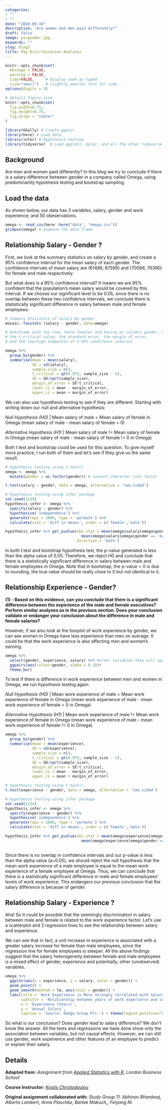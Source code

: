 ```yaml
---
categories:
- ""
- ""
date: "2020-09-10"
description: "Are women and men paid differently?"
draft: false
image: picgender.jpg
keywords: ""
slug: blog3
title: Pay Discrimination Analysis
---
```


```r
knitr::opts_chunk$set(
  message = FALSE, 
  warning = FALSE, 
  tidy=FALSE,     # display code as typed
  size="small")   # slightly smaller font for code
options(digits = 3)

# default figure size
knitr::opts_chunk$set(
  fig.width=6.75, 
  fig.height=6.75,
  fig.align = "center"
)
```


```r
library(GGally) # Create ggpair 
library(here) # Load data
library(infer) # Hypothesis testing
library(tidyverse)  # Load ggplot2, dplyr, and all the other tidyverse packages
```
## Background

Are men and women paid differently? In this blog we try to conclude if there is a salary difference between gender in a company called Omega, using predominantly hypothesis testing and bootstrap sampling.

## Load the data
As shown below, our data has 3 variables, salary, gender and work experience; and 50 obeservations.
```r

omega <- read_csv(here::here("data", "omega.csv"))
glimpse(omega) # examine the data frame

```

## Relationship Salary - Gender ?

First, we look at the summary statistics on salary by gender, and create a 95% confidence interval for the mean salary of each gender. The confidence intervals of mean salary are (61486, 67599) and (70088, 76390) for female and male respectively.

But what does is a 95% confidence interval? It means we are 95% confident that the population's mean salary would be covered by this interval. If we choose our significant level to be 0.05, since there is no overlap between these two confidence intervals, we conclude there is statistically significant difference in salary between male and female employees. 
```r

# Summary Statistics of salary by gender
mosaic::favstats (salary ~ gender, data=omega)

# Dataframe with two rows (male-female) and having as columns gender, mean, SD, sample size, 
# the t-critical value, the standard error, the margin of error, 
# and the low/high endpoints of a 95% condifence interval

omega %>% 
  group_by(gender) %>% 
  summarise(mean = mean(salary),
            SD = sd(salary),
            sample_size = n(),
            t_critical = qt(0.975, sample_size - 1),
            SE = SD/sqrt(sample_size),
            margin_of_error = SE*t_critical,
            lower_ci = mean - margin_of_error,
            upper_ci = mean + margin_of_error)

```

We can also use hypothesis testing to see if they are different. Starting with writing down our null and alternative hypothesis:

*Null Hypothesis (H0)* | Mean salary of male = Mean salary of female in Omega (mean salary of male - mean salary of female = 0)

*Alternative Hypothesis (H1)* | Mean salary of male != Mean salary of female in Omega (mean salary of male - mean salary of female != 0 in Omega)

Both t test and bootstrap could be used for this question. To give myself more practice, I run both of them and let's see if they give us the same result.

```r

# hypothesis testing using t.test() 
omega <- omega %>% 
  mutate(gender = as.factor(gender)) # convert character into factor

t.test(salary ~ gender, data = omega, alternative = 'two.sided') 

```
```r

# hypothesis testing using infer package
set.seed(1234)
hypothesis_infer <- omega %>% 
  specify(salary ~ gender) %>% 
  hypothesise('independence') %>% 
  generate(reps = 1000, type = 'permute') %>% 
  calculate(stat = 'diff in means', order = c('female','male')) 

hypothesis_infer %>% get_pvalue(obs_stat = mean(omega$salary[omega$gender == 'female'] ) -
                                  mean(omega$salary[omega$gender == 'male']), 
                                direction = 'both')


```
In both t.test and bootstrap hypothesis test, the p-value generated is less than the alpha value of 0,05. Therefore, we reject H0 and conclude that there is a statistically significant difference in salary between male and female employees in Omega. Note that in bootstrap, the p-value = 0 is due to rounding, the true value should be really close to 0 but not identical to it.

## Relationship Experience - Gender?


**(1) - Based on this evidence, can you conclude that there is a significant difference between the experience of the male and female executives? Perform similar analyses as in the previous section. Does your conclusion validate or endanger your conclusion about the difference in male and female salaries?**  

However, if we also look at the boxplot of work experience by gender, we can see women in Omega have less experience than men on average. It could be that the work experience is also affecting men and women's earning. 

```r

omega %>% 
  select(gender, experience, salary) %>% #order variables they will appear in ggpairs()
  ggpairs(aes(colour=gender, alpha = 0.3))+
  theme_bw()

```
To test if there is difference in work experience between men and women in Omega, we run hypothesis testing again:

*Null Hypothesis (H0)* | Mean work experience of male = Mean work experience of female in Omega (mean work experience of male - mean work experience of female = 0 in Omega)

*Alternative Hypothesis (H1)* | Mean work experience of male != Mean work experience of female in Omega (mean work experience of male - mean work experience of female != 0 in Omega)

```r

omega %>% 
  group_by(gender) %>% 
  summarise(mean = mean(experience),
            SD = sd(experience),
            sample_size = n(),
            t_critical = qt(0.975, sample_size - 1),
            SE = SD/sqrt(sample_size),
            margin_of_error = SE*t_critical,
            lower_ci = mean - margin_of_error,
            upper_ci = mean + margin_of_error)
```

```r
# hypothesis testing using t.test() 
t.test(experience ~ gender, data = omega, alternative = 'two.sided') 

# hypothesis testing using infer package
set.seed(1234)
hypothesis_infer <- omega %>% 
  specify(experience ~ gender) %>% 
  hypothesise('independence') %>% 
  generate(reps = 1000, type = 'permute') %>% 
  calculate(stat = 'diff in means', order = c('female','male')) 

hypothesis_infer %>% get_pvalue(obs_stat = mean(omega$experience[omega$gender == 'female'] ) -
                                  mean(omega$experience[omega$gender == 'male']), direction = 'both')
  
```
Since there is no overlap in confidence intervals and our p-value is less than the alpha value (a=0.05), we should reject the null hypothesis that the mean work experience of a male employee is equal to the mean work experience of a female employee at Omega. Thus, we can conclude that there is a statistically significant difference in male and female employees' levels of work experience. This endangers our previous conclusion that the salary difference is because of gender. 

## Relationship Salary - Experience ?

Aha! So it could be possible that the seemingly discrimination in salary between male and female is related to the work experience factor. Let's use a scatterplot and 2 regression lines to see the relationship between salary and experience.

We can see that in fact, a unit increase in experience is associated with a greater salary increase for female than male employees, since the regression line for female employees is steeper. All the above findings suggest that the salary heterogeneity between female and male employees is a mixed effect of gender, experience and potentially, other (unobserved) variables.

```r

omega %>% 
  ggplot(aes(x = experience, y = salary, color = gender)) +
  geom_point() +
  geom_smooth(method = lm, aes(color = gender)) +
  labs(title = 'Work Experience is More Strongly Correlated with Salary for Female Employees',
       subtitle = 'Relationship between years of work experience and salary by gender',
       x = 'Experience (Years)',
       y = 'Annual Salary',
       caption = 'Source: Omega Group Plc.') + theme(legend.position="none") + scale_y_continuous(labels = scales::dollar)

```

So what is our conclusion? Does gender lead to salary difference? We don't know the answer. All the tests and regressions we have done show only the association between variables, but not causal effects. However, we can still use gender, work experience and other features of an employee to predict or explain their salary.

## Details

**Adapted from:**
*Assignment from [Applied Statistics with R](https://mam2021.netlify.app), London Business School *

**Course Instructor:**
*[Kostis Christodoulou](https://www.london.edu/faculty-and-research/faculty-profiles/k/kostis-christodoulou)*

**Original assignment collaborated with:**
*Study Group 11: Abhinav Bhardwaj, Alberto Lambert, Anna Plaschke, Bartek Makuch,, Feiyang Ni*





